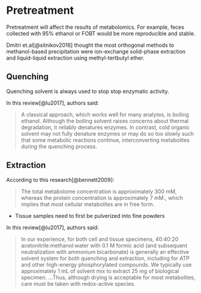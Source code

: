 # Pretreatment

Pretreatment will affect the results of metabolomics. For example, feces collected with 95% ethanol or FOBT would be more reproducible and stable.

Dmitri et.al[@sitnikov2016] thought the most orthogonal methods to methanol-based precipitation were ion-exchange solid-phase extraction and liquid-liquid extraction using methyl-tertbutyl ether. 

## Quenching

Quenching solvent is always used to stop stop enzymatic activity. 

In this review[@lu2017], authors said:

> A classical approach, which works well for many analytes, is boiling ethanol. Although the boiling solvent raises concerns about thermal degradation, it reliably denatures enzymes. In contrast, cold organic solvent may not fully denature enzymes or may do so too slowly such that some metabolic reactions continue, interconverting metabolites during the quenching process.

## Extraction

According to this research[@bennett2009]:

> The total metabolome concentration is approximately 300 mM, whereas the protein concentration is approximately 7 mM., which implies that most cellular metabolites are in free form.

- Tissue samples need to first be pulverized into fine powders

In this review[@lu2017], authors said:

> In our experience, for both cell and tissue specimens, 40:40:20 acetonitrile:methanol:water with 0.1 M formic acid (and subsequent neutralization with ammonium bicarbonate) is generally an effective solvent system for both quenching and extraction, including for ATP and other high-energy phosphorylated compounds. We typically use approximately 1 mL of solvent mix to extract 25 mg of biological specimen. ...Thus, although drying is acceptable for most metabolites, care must be taken with redox-active species.